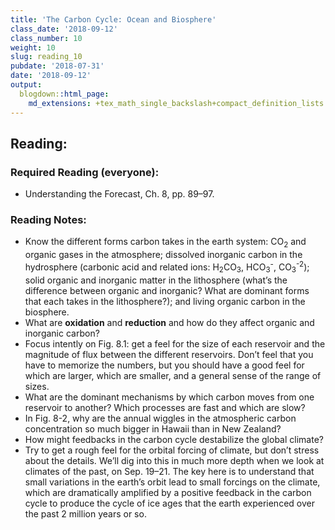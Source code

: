 ```yaml
---
title: 'The Carbon Cycle: Ocean and Biosphere'
class_date: '2018-09-12'
class_number: 10
weight: 10
slug: reading_10
pubdate: '2018-07-31'
date: '2018-09-12'
output:
  blogdown::html_page:
    md_extensions: +tex_math_single_backslash+compact_definition_lists
---
```

## Reading:

### Required Reading (everyone):
* Understanding the Forecast, Ch. 8, pp. 89--97.

### Reading Notes:

* Know the different forms carbon takes in the earth system: CO~2~ and organic gases in the atmosphere; dissolved inorganic carbon in the hydrosphere (carbonic acid and related ions: H~2~CO~3~, HCO~3~^-^, CO~3~^-2^); solid organic and inorganic matter in the lithosphere (what's the difference between organic and inorganic? What are dominant forms that each takes in the lithosphere?); and living organic carbon in the biosphere.
* What are **oxidation** and **reduction** and how do they affect organic and inorganic carbon?
* Focus intently on Fig. 8.1: get a feel for the size of each reservoir and the magnitude of flux between the different reservoirs. Don't feel that you have to memorize the numbers, but you should have a good feel for which are larger, which are smaller, and a general sense of the range of sizes.
* What are the dominant mechanisms by which carbon moves from one reservoir to another? Which processes are fast and which are slow?
* In Fig. 8-2, why are the annual wiggles in the atmospheric carbon concentration so much bigger in Hawaii than in New Zealand?
* How might feedbacks in the carbon cycle destabilize the global climate?
* Try to get a rough feel for the orbital forcing of climate, but don't stress about the details. We'll dig into this in much more depth when we look at climates of the past, on Sep. 19--21. The key here is to understand that small variations in the earth's orbit lead to small forcings on the climate, which are dramatically amplified by a positive feedback in the carbon cycle to produce the cycle of ice ages that the earth experienced over the past 2 million years or so.

